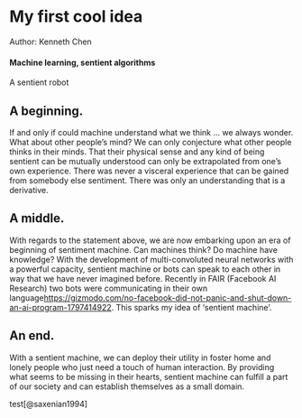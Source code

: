 # My first cool idea {#slug-one}

Author: Kenneth Chen

#### Machine learning, sentient algorithms

A sentient robot

## A beginning.

If and only if could machine understand what we think ... we always wonder. What about other people's mind? We can only conjecture what other people thinks in their minds. That their physical sense and any kind of being sentient can be mutually understood can only be extrapolated from one's own experience. There was never a visceral experience that can be gained from somebody else sentiment. There was only an understanding that is a derivative.

## A middle.

With regards to the statement above, we are now embarking upon an era of beginning of sentiment machine. Can machines think? Do machine have knowledge? With the development of multi-convoluted neural networks with a powerful capacity, sentient machine or bots can speak to each other in way that we have never imagined before. Recently in FAIR (Facebook AI Research) two bots were communicating in their own language<https://gizmodo.com/no-facebook-did-not-panic-and-shut-down-an-ai-program-1797414922>. This sparks my idea of 'sentient machine'. 

## An end.

With a sentient machine, we can deploy their utility in foster home and lonely people who just need a touch of human interaction. By providing what seems to be missing in their hearts, sentient machine can fulfill a part of our society and can establish themselves as a small domain. 

test[@saxenian1994]
